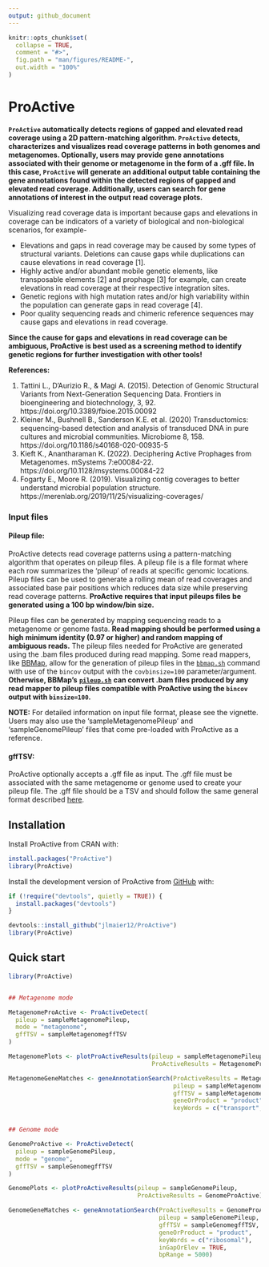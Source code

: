 ```yaml
---
output: github_document
---
```


<!-- README.md is generated from README.Rmd. Please edit that file -->

```r
knitr::opts_chunk$set(
  collapse = TRUE,
  comment = "#>",
  fig.path = "man/figures/README-",
  out.width = "100%"
)
```

# ProActive

<!-- badges: start -->
<!-- badges: end -->


**`ProActive` automatically detects regions of gapped and elevated read coverage 
using a 2D pattern-matching algorithm. `ProActive` detects, characterizes and 
visualizes read coverage patterns in both genomes and metagenomes. Optionally, 
users may provide gene annotations associated with their genome or metagenome 
in the form of a .gff file. In this case, `ProActive` will generate an additional 
output table containing the gene annotations found within the detected regions of 
gapped and elevated read coverage. Additionally, users can search for gene 
annotations of interest in the output read coverage plots.** 

Visualizing read coverage data is important because gaps and elevations in coverage can 
be indicators of a variety of biological and non-biological scenarios, for example-

* Elevations and gaps in read coverage may be caused by some types of structural 
variants. Deletions can cause gaps while duplications can cause elevations in read coverage [1]. 
* Highly active and/or abundant mobile genetic elements, like transposable 
elements [2] and prophage [3] for example, can create elevations in read coverage 
at their respective integration sites. 
* Genetic regions with high mutation rates and/or high variability within the population 
can generate gaps in read coverage [4]. 
* Poor quality sequencing reads and chimeric reference sequences may cause gaps
and elevations in read coverage.

**Since the cause for gaps and elevations in read coverage can be ambiguous, 
ProActive is best used as a screening method to identify genetic regions for further 
investigation with other tools!**

**References:**

1.  Tattini L., D'Aurizio R., & Magi A. (2015). Detection of Genomic Structural 
Variants from Next-Generation Sequencing Data. Frontiers in bioengineering and biotechnology, 
3, 92. https://doi.org/10.3389/fbioe.2015.00092 
2.  Kleiner M., Bushnell B., Sanderson K.E. et al. (2020) Transductomics: sequencing-based 
detection and analysis of transduced DNA in pure cultures and microbial communities. 
Microbiome 8, 158. https://doi.org/10.1186/s40168-020-00935-5
3.  Kieft K., Anantharaman K. (2022). Deciphering Active Prophages from Metagenomes. mSystems 7:e00084-22.
https\://doi.org/10.1128/msystems.00084-22 
4. Fogarty E., Moore R. (2019). Visualizing contig coverages to better understand 
microbial population structure. https://merenlab.org/2019/11/25/visualizing-coverages/ 

### Input files

#### Pileup file:
ProActive detects read coverage patterns using a pattern-matching algorithm that 
operates on pileup files. A pileup file is a file format where each row 
summarizes the 'pileup' of reads at specific genomic locations. Pileup files 
can be used to generate a rolling mean of read coverages and associated base 
pair positions which reduces data size while 
preserving read coverage patterns. **ProActive requires that input pileups files** 
**be generated using a 100 bp window/bin size.**  

Pileup files can be generated by mapping sequencing reads to a 
metagenome or genome fasta. **Read mapping should be performed using a high** 
**minimum identity (0.97 or higher) and random mapping of ambiguous reads.** The 
pileup files needed for ProActive are generated using the .bam files produced 
during read mapping. Some read mappers, like 
[BBMap](https://jgi.doe.gov/data-and-tools/software-tools/bbtools/bb-tools-user-guide/bbmap-guide/), 
allow for the generation of pileup files in the 
[`bbmap.sh`](https://github.com/BioInfoTools/BBMap/blob/master/sh/bbmap.sh) 
command with use of the `bincov` output with the `covbinsize=100` 
parameter/argument. **Otherwise, BBMap's** 
**[`pileup.sh`](https://github.com/BioInfoTools/BBMap/blob/master/sh/pileup.sh)** 
**can convert .bam files produced by any read mapper to pileup files** 
**compatible with ProActive using the `bincov` output with `binsize=100`.**

**NOTE:** For detailed information on input file format, please see the vignette. Users may also use
the 'sampleMetagenomePileup' and 'sampleGenomePileup' files that come pre-loaded with 
ProActive as a reference.

#### gffTSV:
ProActive optionally accepts a .gff file as input. The .gff file must be 
associated with the same metagenome or genome used to create your pileup file. 
The .gff file should be a TSV and should follow the same general format described [here](https://en.wikipedia.org/wiki/General_feature_format#:~:text=In%20bioinformatics%2C%20the%20general%20feature,DNA%2C%20RNA%20and%20protein%20sequences.).

## Installation

Install ProActive from CRAN with:
``` r
install.packages("ProActive")
library(ProActive)
```

Install the development version of ProActive from [GitHub](https://github.com/) with:
``` r
if (!require("devtools", quietly = TRUE)) {
  install.packages("devtools")
}

devtools::install_github("jlmaier12/ProActive")
library(ProActive)
```


## Quick start

```r
library(ProActive)


## Metagenome mode

MetagenomeProActive <- ProActiveDetect(
  pileup = sampleMetagenomePileup,
  mode = "metagenome",
  gffTSV = sampleMetagenomegffTSV
)

MetagenomePlots <- plotProActiveResults(pileup = sampleMetagenomePileup,
                                        ProActiveResults = MetagenomeProActive)

MetagenomeGeneMatches <- geneAnnotationSearch(ProActiveResults = MetagenomeProActive, 
                                              pileup = sampleMetagenomePileup, 
                                              gffTSV = sampleMetagenomegffTSV,
                                              geneOrProduct = "product",
                                              keyWords = c("transport", "chemotaxis"))


## Genome mode

GenomeProActive <- ProActiveDetect(
  pileup = sampleGenomePileup,
  mode = "genome",
  gffTSV = sampleGenomegffTSV
)

GenomePlots <- plotProActiveResults(pileup = sampleGenomePileup,
                                    ProActiveResults = GenomeProActive)

GenomeGeneMatches <- geneAnnotationSearch(ProActiveResults = GenomeProActive, 
                                          pileup = sampleGenomePileup, 
                                          gffTSV = sampleGenomegffTSV,
                                          geneOrProduct = "product",
                                          keyWords = c("ribosomal"), 
                                          inGapOrElev = TRUE,
                                          bpRange = 5000)
```
